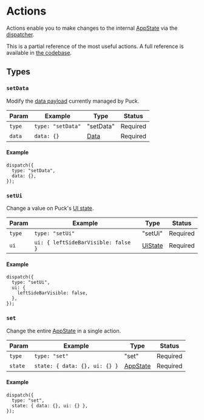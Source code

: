 # Actions

Actions enable you to make changes to the internal [AppState](/docs/api-reference/app-state) via the [dispatcher](/docs/api-reference/functions/use-puck#dispatch).

This is a partial reference of the most useful actions. A full reference is available in [the codebase](https://github.com/measuredco/puck/blob/main/packages/core/reducer/actions.tsx).

## Types

### `setData`

Modify the [data payload](/docs/api-reference/data) currently managed by Puck.

| Param  | Example           | Type                             | Status   |
| ------ | ----------------- | -------------------------------- | -------- |
| `type` | `type: "setData"` | "setData"                        | Required |
| `data` | `data: {}`        | [Data](/docs/api-reference/data) | Required |

#### Example

```tsx
dispatch({
  type: "setData",
  data: {},
});
```

### `setUi`

Change a value on Puck's [UI state](/docs/api-reference/app-state#ui).

| Param  | Example                             | Type                                         | Status   |
| ------ | ----------------------------------- | -------------------------------------------- | -------- |
| `type` | `type: "setUi"`                     | "setUi"                                      | Required |
| `ui`   | `ui: { leftSideBarVisible: false }` | [UiState](/docs/api-reference/app-state/#ui) | Required |

#### Example

```tsx
dispatch({
  type: "setUi",
  ui: {
    leftSideBarVisible: false,
  },
});
```

### `set`

Change the entire [AppState](/docs/api-reference/app-state) in a single action.

| Param   | Example                       | Type                                      | Status   |
| ------- | ----------------------------- | ----------------------------------------- | -------- |
| `type`  | `type: "set"`                 | "set"                                     | Required |
| `state` | `state: { data: {}, ui: {} }` | [AppState](/docs/api-reference/app-state) | Required |

#### Example

```tsx
dispatch({
  type: "set",
  state: { data: {}, ui: {} },
});
```
